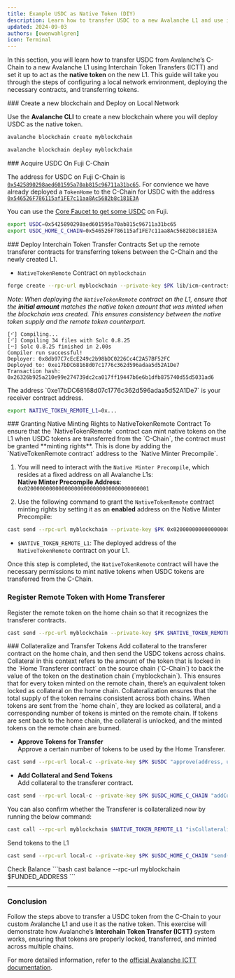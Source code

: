 ```yaml
---
title: Example USDC as Native Token (DIY)
description: Learn how to transfer USDC to a new Avalanche L1 and use it as a native token via ICTT.
updated: 2024-09-03
authors: [owenwahlgren]
icon: Terminal
---
```


In this section, you will learn how to transfer USDC from Avalanche’s C-Chain to a new Avalanche L1 using Interchain Token Transfers (ICTT) and set it up to act as the **native token** on the new L1. This guide will take you through the steps of configuring a local network environment, deploying the necessary contracts, and transferring tokens.


<Steps>
<Step>
### Create a new blockchain and Deploy on Local Network

Use the **Avalanche CLI** to create a new blockchain where you will deploy USDC as the native token.


```bash
avalanche blockchain create myblockchain  
```
```bash
avalanche blockchain deploy myblockchain
```
</Step>
<Step>
### Acquire USDC On Fuji C-Chain

The address for USDC on Fuji C-Chain is [`0x5425890298aed601595a70ab815c96711a31bc65`](https://testnet.snowtrace.io/token/0x5425890298aed601595a70ab815c96711a31bc65).
For convience we have already deployed a `TokenHome` to the C-Chain for USDC with the address [`0x546526F786115af1FE7c11aa8Ac5682b8c181E3A`](https://testnet.snowtrace.io/address/0x546526F786115af1FE7c11aa8Ac5682b8c181E3A)

You can use the [Core Faucet to get some USDC](https://core.app/en/tools/testnet-faucet/?subnet=c&token=usdcc) on Fuji. 
```bash
export USDC=0x5425890298aed601595a70ab815c96711a31bc65
export USDC_HOME_C_CHAIN=0x546526F786115af1FE7c11aa8Ac5682b8c181E3A
```
</Step>
<Step>
### Deploy Interchain Token Transfer Contracts
Set up the remote transferer contracts for transferring tokens between the C-Chain and the newly created L1.
   
- `NativeTokenRemote` Contract on `myblockchain` 
```bash 
forge create --rpc-url myblockchain --private-key $PK lib/icm-contracts/contracts/ictt/TokenRemote/NativeTokenRemote.sol:NativeTokenRemote --optimize --optimizer-runs 200 --broadcast --constructor-args "($TELEPORTER_REGISTRY_L1, $FUNDED_ADDRESS, "1", $C_CHAIN_BLOCKCHAIN_ID_HEX, $USDC_HOME_C_CHAIN, 6)" "USDC" 100000000000000000000 0
```

_Note: When deploying the `NativeTokenRemote` contract on the L1, ensure that the **initial amount** matches the native token amount that was minted when the blockchain was created. This ensures consistency between the native token supply and the remote token counterpart._

```
[⠊] Compiling...
[⠊] Compiling 34 files with Solc 0.8.25
[⠒] Solc 0.8.25 finished in 2.00s
Compiler run successful!
Deployer: 0x8db97C7cEcE249c2b98bDC0226Cc4C2A57BF52FC
Deployed to: 0xe17bDC68168d07c1776c362d596adaa5d52A1De7
Transaction hash: 0x26326b925a210e99e274739dc2ca017ff19447b6e6b1dfb875740d55d5031ad6
```

<Callout title="Note" type="info">
The address `0xe17bDC68168d07c1776c362d596adaa5d52A1De7` is your receiver contract address.
</Callout>

```bash
export NATIVE_TOKEN_REMOTE_L1=0x...
```
</Step>
<Step>
### Granting Native Minting Rights to NativeTokenRemote Contract
To ensure that the `NativeTokenRemote` contract can mint native tokens on the L1 when USDC tokens are transferred from the `C-Chain`, the contract must be granted **minting rights**. This is done by adding the `NativeTokenRemote contract` address to the `Native Minter Precompile`.

1. You will need to interact with the `Native Minter Precompile`, which resides at a fixed address on all Avalanche L1s:  
**Native Minter Precompile Address**: `0x0200000000000000000000000000000000000001`
     
2. Use the following command to grant the `NativeTokenRemote` contract minting rights by setting it as an **enabled** address on the Native Minter Precompile:
  
```bash
cast send --rpc-url myblockchain --private-key $PK 0x0200000000000000000000000000000000000001 "setEnabled(address)" $NATIVE_TOKEN_REMOTE_L1
```

- `$NATIVE_TOKEN_REMOTE_L1`: The deployed address of the `NativeTokenRemote` contract on your L1.

Once this step is completed, the `NativeTokenRemote` contract will have the necessary permissions to mint native tokens when USDC tokens are transferred from the C-Chain.
</Step>
<Step>
### Register Remote Token with Home Transferer
Register the remote token on the home chain so that it recognizes the transferer contracts.

```bash 
cast send --rpc-url myblockchain --private-key $PK $NATIVE_TOKEN_REMOTE_L1 "registerWithHome((address, uint256))" "(0x0000000000000000000000000000000000000000, 0)"
```
</Step>
<Step>
### Collateralize and Transfer Tokens
Add collateral to the transferer contract on the home chain, and then send the USDC tokens across chains.

<Accordions>
<Accordion title="What is Collateral?">
Collateral in this context refers to the amount of the token that is locked in the `Home Transferer contract` on the source chain (`C-Chain`) to back the value of the token on the destination chain (`myblockchain`). This ensures that for every token minted on the remote chain, there’s an equivalent token locked as collateral on the home chain.
</Accordion>
<Accordion title="Why is Collateral Important?">
Collateralization ensures that the total supply of the token remains consistent across both chains. When tokens are sent from the `home chain`, they are locked as collateral, and a corresponding number of tokens is minted on the remote chain. If tokens are sent back to the home chain, the collateral is unlocked, and the minted tokens on the remote chain are burned.
</Accordion>
</Accordions>

- **Approve Tokens for Transfer**  
Approve a certain number of tokens to be used by the Home Transferer. 

```bash  
cast send --rpc-url local-c --private-key $PK $USDC "approve(address, uint256)" $USDC_HOME_C_CHAIN 2000000000000000000000
```

- **Add Collateral and Send Tokens**  
Add collateral to the transferer contract.
```bash 
cast send --rpc-url local-c --private-key $PK $USDC_HOME_C_CHAIN "addCollateral(bytes32, address, uint256)" $L1_BLOCKCHAIN_ID_HEX $NATIVE_TOKEN_REMOTE_L1 100000000000000000000
```
You can also confirm whether the Transferer is collateralized now by running the below command:

```bash
cast call --rpc-url myblockchain $NATIVE_TOKEN_REMOTE_L1 "isCollateralized()(bool)"
```
Send tokens to the L1
```bash 
cast send --rpc-url local-c --private-key $PK $USDC_HOME_C_CHAIN "send((bytes32, address, address, address, uint256, uint256, uint256, address), uint256)" "(${L1_BLOCKCHAIN_ID_HEX}, ${NATIVE_TOKEN_REMOTE_L1}, ${FUNDED_ADDRESS}, ${USDC}, 0, 0, 250000, 0x0000000000000000000000000000000000000000)" 1000000000000000000000
```
</Step>

<Step>
Check Balance
```bash
cast balance --rpc-url myblockchain $FUNDED_ADDRESS
```
</Step>
</Steps>

---

### Conclusion

Follow the steps above to transfer a USDC token from the C-Chain to your custom Avalanche L1 and use it as the native token. This exercise will demonstrate how Avalanche’s **Interchain Token Transfer (ICTT)** system works, ensuring that tokens are properly locked, transferred, and minted across multiple chains.

For more detailed information, refer to the [official Avalanche ICTT documentation](/academy/interchain-token-transfer).
